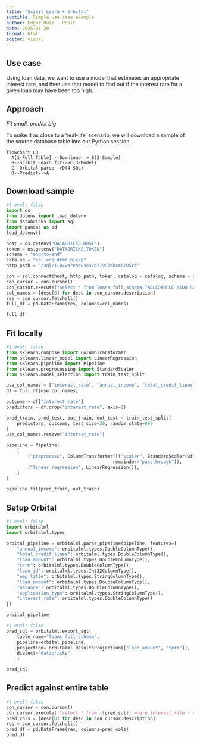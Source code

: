 ```yaml
---
title: "Scikit Learn + Orbital"
subtitle: Simple use case example
author: Edgar Ruiz - Posit
date: 2025-05-20
format: html
editor: visual
---
```


## Use case 

Using loan data, we want to use a model that estimates an appropriate interest rate, and then use that model to find out if the interest rate for a given loan may have been too high.

## Approach

*Fit small, predict big*

To make it as close to a 'real-life' scenario, we will download a sample of the source database table into our Python session.

```mermaid
flowchart LR
  A[1-Full Table] --Download--> B(2-Sample) 
  B--Scikit Learn fit-->C(3-Model)
  C--Orbital parse-->D(4-SQL)
  D--Predict-->A
```

## Download sample

```python
#| eval: false
import os
from dotenv import load_dotenv
from databricks import sql
import pandas as pd
load_dotenv()

host = os.getenv("DATABRICKS_HOST")
token = os.getenv("DATABRICKS_TOKEN")
schema = "end-to-end"
catalog = "sol_eng_demo_nickp"
http_path = "/sql/1.0/warehouses/b71952ebceb705ce"

con = sql.connect(host, http_path, token, catalog = catalog, schema = schema)
con_cursor = con.cursor()
con_cursor.execute("select * from loans_full_schema TABLESAMPLE (100 ROWS) REPEATABLE (999);")
col_names = [desc[0] for desc in con_cursor.description]
res = con_cursor.fetchall()
full_df = pd.DataFrame(res, columns=col_names)

full_df
```

## Fit locally

```python
#| eval: false
from sklearn.compose import ColumnTransformer
from sklearn.linear_model import LinearRegression
from sklearn.pipeline import Pipeline
from sklearn.preprocessing import StandardScaler
from sklearn.model_selection import train_test_split

use_col_names = ["interest_rate", "annual_income", "total_credit_lines", "loan_amount", "term"]
df = full_df[use_col_names]

outcome = df["interest_rate"]
predictors = df.drop("interest_rate", axis=1)

pred_train, pred_test, out_train, out_test = train_test_split(
    predictors, outcome, test_size=20, random_state=999
)
use_col_names.remove("interest_rate")

pipeline = Pipeline(
    [
        ("preprocess", ColumnTransformer([("scaler", StandardScaler(with_std=False), use_col_names)],
                                        remainder="passthrough")),
        ("linear_regression", LinearRegression()),
    ]
)

pipeline.fit(pred_train, out_train)
```

## Setup Orbital

```python
#| eval: false
import orbitalml
import orbitalml.types

orbital_pipeline = orbitalml.parse_pipeline(pipeline, features={
    "annual_income": orbitalml.types.DoubleColumnType(),
    "total_credit_lines": orbitalml.types.DoubleColumnType(),
    "loan_amount": orbitalml.types.DoubleColumnType(),    
    "term": orbitalml.types.DoubleColumnType(),
    "loan_id": orbitalml.types.Int32ColumnType(),
    "emp_title": orbitalml.types.StringColumnType(),
    "loan_amount": orbitalml.types.DoubleColumnType(),
    "balance": orbitalml.types.DoubleColumnType(),
    "application_type": orbitalml.types.StringColumnType(),
    "interest_rate": orbitalml.types.DoubleColumnType()
})

orbital_pipeline
```

```python
#| eval: false
pred_sql = orbitalml.export_sql(
    table_name="loans_full_schema", 
    pipeline=orbital_pipeline, 
    projection= orbitalml.ResultsProjection(["loan_amount", "term"]),
    dialect="databricks"
    )

pred_sql
```

## Predict against entire table

```python
#| eval: false
con_cursor = con.cursor()
con_cursor.execute(f"select * from ({pred_sql}) where interest_rate - variable > 15 and variable > 0")
pred_cols = [desc[0] for desc in con_cursor.description]
res = con_cursor.fetchall()
pred_df = pd.DataFrame(res, columns=pred_cols)
pred_df
```
